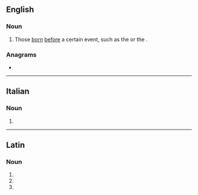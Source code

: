 ==English==

===Noun===
{{en-plural noun}}

# Those [[born]] [[before]] a certain event, such as the {{w|Union of England and Scotland Act 1603}} or the {{w|United States Declaration of Independence}}.
#: {{antonyms|en|postnati}}

===Anagrams===
* {{anagrams|en|a=aaeinntt|Titanean|natanite}}

----

==Italian==

===Noun===
{{head|it|noun plural form|g=m}}

# {{plural of|it|antenato}}

----

==Latin==

===Noun===
{{la-noun-form|antenātī}}

# {{inflection of|la|antenātus||gen|s}}
# {{inflection of|la|antenātus||nom|p}}
# {{inflection of|la|antenātus||voc|p}}